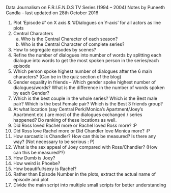 Data Journalism on F.R.I.E.N.D.S TV Series (1994 – 2004)
Notes by Puneeth Gandla – last updated on 28th October 2016

1. Plot ‘Episode #’ on X axis & ‘#Dialogues on Y-axis’ for all actors as line plots
2. Central Characters 
	a. Who is the Central Character of each season?
	b. Who is the Central Character of complete series?
3. How to segregate episodes by scenes?
4. Refine the number of dialogues into number of words by splitting each dialogue into words to get the most spoken person in the series/each episode
5. Which person spoke highest number of dialogues after the 6 main characters? (Can be in the quiz section of the blog)
6. Gender equality in friends –
	Which gender spoke highest number of dialogues/words? 
	What is the difference in the number of words spoken by each Gender?
7. Which is the best couple in the whole series? Which is the Best male pair? Which is the best Female pair? Which is the Best 3 friends group?
8. At what location (say Central Perk/Monica’s Apartment/Joey’s Apartment etc.) are most of the dialogues exchanged / series happened? Do ranking of these locations as well.
9. Did Ross loved Rachel more or Rachel loved Ross more? :P
10. Did Ross love Rachel more or Did Chandler love Monica more? :P
11. How sarcastic is Chandler? How can this be measured? Is there any way? (Not necessary to be serious : P)
12. What is the sex appeal of Joey compared with Ross/Chandler? (How can this be measured??)
13. How Dumb is Joey?
14. How weird is Phoebe?
15. How beautiful/sexy is Rachel?
16. Rather than Episode Number in the plots, extract the actual name of episode and plot
17. Divide the main script into multiple small scripts for better understanding
